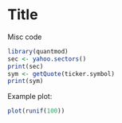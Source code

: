 Title
========================================================

Misc code

```r
library(quantmod)
sec <- yahoo.sectors()
print(sec)
sym <- getQuote(ticker.symbol)
print(sym)
```

Example plot:

```r
plot(runif(100))
```


